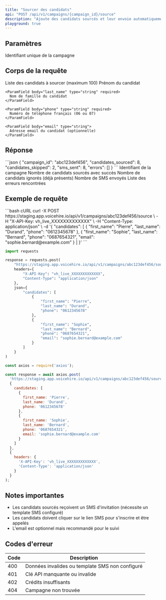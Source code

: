 ```yaml
---
title: "Sourcer des candidats"
api: "POST /api/v1/campaigns/{campaign_id}/source"
description: "Ajoute des candidats sourcés et leur envoie automatiquement un SMS d'invitation"
playground: true
---
```


## Paramètres

<ParamField path="campaign_id" type="string" required>
  Identifiant unique de la campagne
</ParamField>

## Corps de la requête

<ParamField body="candidates" type="array" required>
  Liste des candidats à sourcer (maximum 100)
  
  <Expandable title="Propriétés de chaque candidat">
    <ParamField body="first_name" type="string" required>
      Prénom du candidat
    </ParamField>
    
    <ParamField body="last_name" type="string" required>
      Nom de famille du candidat
    </ParamField>
    
    <ParamField body="phone" type="string" required>
      Numéro de téléphone français (06 ou 07)
    </ParamField>
    
    <ParamField body="email" type="string">
      Adresse email du candidat (optionnelle)
    </ParamField>
  </Expandable>
</ParamField>

## Réponse

<ResponseExample>
```json
{
  "campaign_id": "abc123def456",
  "candidates_sourced": 8,
  "candidates_skipped": 2,
  "sms_sent": 8,
  "errors": []
}
```
</ResponseExample>

<ResponseField name="campaign_id" type="string" required>
  Identifiant de la campagne
</ResponseField>

<ResponseField name="candidates_sourced" type="integer" required>
  Nombre de candidats sourcés avec succès
</ResponseField>

<ResponseField name="candidates_skipped" type="integer" required>
  Nombre de candidats ignorés (déjà présents)
</ResponseField>

<ResponseField name="sms_sent" type="integer" required>
  Nombre de SMS envoyés
</ResponseField>

<ResponseField name="errors" type="array">
  Liste des erreurs rencontrées
</ResponseField>

## Exemple de requête

<CodeGroup>
```bash cURL
curl -X POST https://staging.app.voicehire.io/api/v1/campaigns/abc123def456/source \
  -H "X-API-Key: vh_live_XXXXXXXXXXXXX" \
  -H "Content-Type: application/json" \
  -d '{
    "candidates": [
      {
        "first_name": "Pierre",
        "last_name": "Durand",
        "phone": "0612345678"
      },
      {
        "first_name": "Sophie",
        "last_name": "Bernard",
        "phone": "0687654321",
        "email": "sophie.bernard@example.com"
      }
    ]
  }'
```

```python Python
import requests

response = requests.post(
    "https://staging.app.voicehire.io/api/v1/campaigns/abc123def456/source",
    headers={
        "X-API-Key": "vh_live_XXXXXXXXXXXXX",
        "Content-Type": "application/json"
    },
    json={
        "candidates": [
            {
                "first_name": "Pierre",
                "last_name": "Durand",
                "phone": "0612345678"
            },
            {
                "first_name": "Sophie",
                "last_name": "Bernard",
                "phone": "0687654321",
                "email": "sophie.bernard@example.com"
            }
        ]
    }
)
```

```javascript Node.js
const axios = require('axios');

const response = await axios.post(
  'https://staging.app.voicehire.io/api/v1/campaigns/abc123def456/source',
  {
    candidates: [
      {
        first_name: 'Pierre',
        last_name: 'Durand',
        phone: '0612345678'
      },
      {
        first_name: 'Sophie',
        last_name: 'Bernard',
        phone: '0687654321',
        email: 'sophie.bernard@example.com'
      }
    ]
  },
  {
    headers: {
      'X-API-Key': 'vh_live_XXXXXXXXXXXXX',
      'Content-Type': 'application/json'
    }
  }
);
```
</CodeGroup>

## Notes importantes

- Les candidats sourcés reçoivent un SMS d'invitation (nécessite un template SMS configuré)
- Les candidats doivent cliquer sur le lien SMS pour s'inscrire et être appelés
- L'email est optionnel mais recommandé pour le suivi

## Codes d'erreur

| Code | Description |
|------|-------------|
| 400 | Données invalides ou template SMS non configuré |
| 401 | Clé API manquante ou invalide |
| 402 | Crédits insuffisants |
| 404 | Campagne non trouvée |